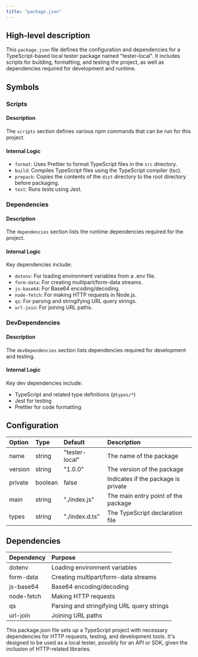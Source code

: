 ```yaml
---
title: "package.json"
---
```


## High-level description
This `package.json` file defines the configuration and dependencies for a TypeScript-based local tester package named "tester-local". It includes scripts for building, formatting, and testing the project, as well as dependencies required for development and runtime.

## Symbols

### Scripts
#### Description
The `scripts` section defines various npm commands that can be run for this project.

#### Internal Logic
- `format`: Uses Prettier to format TypeScript files in the `src` directory.
- `build`: Compiles TypeScript files using the TypeScript compiler (tsc).
- `prepack`: Copies the contents of the `dist` directory to the root directory before packaging.
- `test`: Runs tests using Jest.

### Dependencies
#### Description
The `dependencies` section lists the runtime dependencies required for the project.

#### Internal Logic
Key dependencies include:
- `dotenv`: For loading environment variables from a .env file.
- `form-data`: For creating multipart/form-data streams.
- `js-base64`: For Base64 encoding/decoding.
- `node-fetch`: For making HTTP requests in Node.js.
- `qs`: For parsing and stringifying URL query strings.
- `url-join`: For joining URL paths.

### DevDependencies
#### Description
The `devDependencies` section lists dependencies required for development and testing.

#### Internal Logic
Key dev dependencies include:
- TypeScript and related type definitions (`@types/*`)
- Jest for testing
- Prettier for code formatting

## Configuration
| Option | Type | Default | Description |
|:-------|:-----|:--------|:------------|
| name | string | "tester-local" | The name of the package |
| version | string | "1.0.0" | The version of the package |
| private | boolean | false | Indicates if the package is private |
| main | string | "./index.js" | The main entry point of the package |
| types | string | "./index.d.ts" | The TypeScript declaration file |

## Dependencies
| Dependency | Purpose |
|:-----------|:--------|
| dotenv | Loading environment variables |
| form-data | Creating multipart/form-data streams |
| js-base64 | Base64 encoding/decoding |
| node-fetch | Making HTTP requests |
| qs | Parsing and stringifying URL query strings |
| url-join | Joining URL paths |

This package.json file sets up a TypeScript project with necessary dependencies for HTTP requests, testing, and development tools. It's designed to be used as a local tester, possibly for an API or SDK, given the inclusion of HTTP-related libraries.